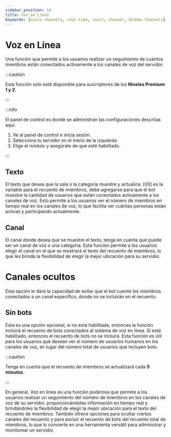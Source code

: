 ```yaml
---
sidebar_position: 14
title: Voz en Línea
keywords: [voice channels, real-time, count, channel, Hidden Channels]
---
```


# Voz en Línea

Una función que permite a los usuarios realizar un seguimiento de cuántos miembros están conectados activamente a los canales de voz del servidor.

:::caution

Esta función solo está disponible para suscriptores de los **Niveles Premium 1 y 2**.

:::

:::info

El panel de control es donde se administran las configuraciones descritas aquí.

1. Ve al panel de control e inicia sesión.
2. Selecciona tu servidor en el menú de la izquierda.
3. Elige el módulo y asegúrate de que esté habilitado.

:::

## Texto

El texto que desea que la sala o la categoría muestre y actualice. [00] es la variable para el recuento de miembros, debe agregarse para que el bot muestre la cantidad de usuarios que están conectados activamente a los canales de voz. Esto permite a los usuarios ver el número de miembros en tiempo real en los canales de voz, lo que facilita ver cuántas personas están activas y participando actualmente.

## Canal

El canal donde desea que se muestre el texto, tenga en cuenta que puede ser un canal de voz o una categoría. Esta función permite a los usuarios elegir el canal en el que se mostrará el texto del recuento de miembros, lo que les brinda la flexibilidad de elegir la mejor ubicación para su servidor.

# Canales ocultos

Esta opción le dará la capacidad de evitar que el bot cuente los miembros conectados a un canal específico, donde no se incluirán en el recuento.

## Sin bots

Esta es una opción opcional, si no está habilitada, entonces la función incluirá el recuento de bots conectados al sistema de voz en línea. Si está habilitado, entonces el recuento de bots no se incluirá. Esta función es útil para los usuarios que desean ver el número de usuarios humanos en los canales de voz, en lugar del número total de usuarios que incluyen bots.

:::caution

Tenga en cuenta que el recuento de miembros se actualizará cada **5 minutos**.

:::

En general, Voz en línea es una función poderosa que permite a los usuarios realizar un seguimiento del número de miembros en los canales de voz de su servidor, proporcionándoles información en tiempo real y brindándoles la flexibilidad de elegir la mejor ubicación para el texto del recuento de miembros. También ofrece opciones para ocultar ciertos canales del recuento y para excluir el recuento de bots del recuento total de miembros, lo que lo convierte en una herramienta versátil para administrar y monitorear un servidor.
